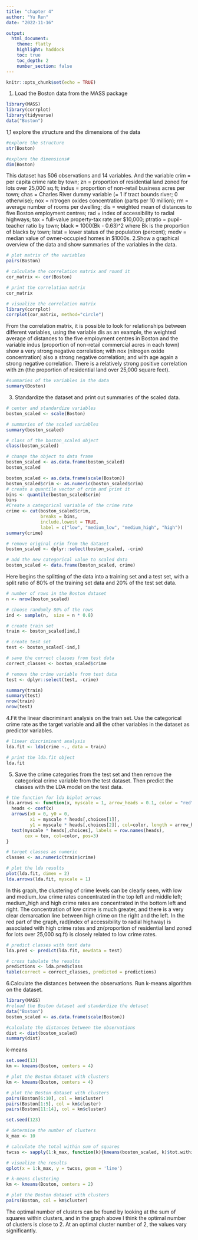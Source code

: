 ```yaml
---
title: "chapter 4"
author: "Yu Ren"
date: "2022-11-16"

output: 
  html_document:
    theme: flatly
    highlight: haddock
    toc: true
    toc_depth: 2
    number_section: false
---
```

```r
knitr::opts_chunk$set(echo = TRUE) 
```

1. Load the Boston data from the MASS package
```r
library(MASS)
library(corrplot)
library(tidyverse)
data("Boston")
```

1,1 explore the structure and the dimensions of the data
```r
#explore the structure
str(Boston)
```
```r
#explore the dimensions#
dim(Boston)
```
This dataset has 506 observations and 14 variables. And the variable crim = per capita crime rate by town; zn = proportion of residential land zoned for lots over 25,000 sq.ft; indus = proportion of non-retail business acres per town; chas = Charles River dummy variable (= 1 if tract bounds river; 0 otherwise); nox = nitrogen oxides concentration (parts per 10 million); rm = average number of rooms per dwelling; dis = weighted mean of distances to five Boston employment centres; rad = index of accessibility to radial highways; tax = full-value property-tax rate per \$10,000; ptratio = pupil-teacher ratio by town; black = 1000(Bk - 0.63)^2 where Bk is the proportion of blacks by town; lstat = lower status of the population (percent); medv = median value of owner-occupied homes in \$1000s.
2.Show a graphical overview of the data and show summaries of the variables in the data.
```r
# plot matrix of the variables
pairs(Boston)
```

```r
# calculate the correlation matrix and round it
cor_matrix <- cor(Boston) 

# print the correlation matrix
cor_matrix

# visualize the correlation matrix
library(corrplot)
corrplot(cor_matrix, method="circle")
```
From the correlation matrix, it is possible to look for relationships between different variables, using the variable dis as an example, the weighted average of distances to the five employment centres in Boston and the variable indus (proportion of non-retail commercial acres in each town) show a very strong negative correlation; with nox (nitrogen oxide concentration) also a strong negative correlation; and with age again a strong negative correlation. There is a relatively strong positive correlation with zn (the proportion of residential land over 25,000 square feet).

```r
#summaries of the variables in the data
summary(Boston)
```
3. Standardize the dataset and print out summaries of the scaled data.
```r
# center and standardize variables
boston_scaled <- scale(Boston)

# summaries of the scaled variables
summary(boston_scaled)

# class of the boston_scaled object
class(boston_scaled)

# change the object to data frame
boston_scaled <- as.data.frame(boston_scaled)
boston_scaled
```
```r
boston_scaled <- as.data.frame(scale(Boston))
boston_scaled$crim <- as.numeric(boston_scaled$crim)
# create a quantile vector of crim and print it
bins <- quantile(boston_scaled$crim)
bins
#Create a categorical variable of the crime rate
crime <- cut(boston_scaled$crim, 
             breaks = bins, 
             include.lowest = TRUE,
             label = c("low", "medium_low", "medium_high", "high"))
summary(crime)
```

```r
# remove original crim from the dataset
boston_scaled <- dplyr::select(boston_scaled, -crim)

# add the new categorical value to scaled data
boston_scaled <- data.frame(boston_scaled, crime)
```

Here begins the splitting of the data into a training set and a test set, with a split ratio of 80% of the training set data and 20% of the test set data.
```r
# number of rows in the Boston dataset 
n <- nrow(boston_scaled)

# choose randomly 80% of the rows
ind <- sample(n,  size = n * 0.8)

# create train set
train <- boston_scaled[ind,]

# create test set 
test <- boston_scaled[-ind,]

# save the correct classes from test data
correct_classes <- boston_scaled$crime

# remove the crime variable from test data
test <- dplyr::select(test, -crime)

summary(train)
summary(test)
nrow(train)
nrow(test)
```

4.Fit the linear discriminant analysis on the train set. Use the categorical crime rate as the target variable and all the other variables in the dataset as predictor variables. 
```r
# linear discriminant analysis
lda.fit <- lda(crime ~., data = train)

# print the lda.fit object
lda.fit
```

5. Save the crime categories from the test set and then remove the categorical crime variable from the test dataset. Then predict the classes with the LDA model on the test data.
```r
# the function for lda biplot arrows
lda.arrows <- function(x, myscale = 1, arrow_heads = 0.1, color = "red", tex = 0.75, choices = c(1,2)){
  heads <- coef(x)
  arrows(x0 = 0, y0 = 0, 
         x1 = myscale * heads[,choices[1]], 
         y1 = myscale * heads[,choices[2]], col=color, length = arrow_heads)
  text(myscale * heads[,choices], labels = row.names(heads), 
       cex = tex, col=color, pos=3)
}

# target classes as numeric
classes <- as.numeric(train$crime)

# plot the lda results
plot(lda.fit, dimen = 2)
lda.arrows(lda.fit, myscale = 1)
```
In this graph, the clustering of crime levels can be clearly seen, with low and medium_low crime rates concentrated in the top left and middle left; medium_high and high crime rates are concentrated in the bottom left and right. The concentration of low crime is much greater, and there is a very clear demarcation line between high crime on the right and the left.
In the red part of the graph, rad(index of accessibility to radial highway) is associated with high crime rates and zn(proportion of residential land zoned for lots over 25,000 sq.ft) is closely related to low crime rates.

```r
# predict classes with test data
lda.pred <- predict(lda.fit, newdata = test)

# cross tabulate the results
predictions <- lda.pred$class
table(correct = correct_classes, predicted = predictions)
```


6.Calculate the distances between the observations. Run k-means algorithm on the dataset.
```r
library(MASS)
#reload the Boston dataset and standardize the detaset
data("Boston")
boston_scaled <- as.data.frame(scale(Boston))

#calculate the distances between the observations
dist <- dist(boston_scaled)
summary(dist)
```
k-means
```r
set.seed(13)
km <- kmeans(Boston, centers = 4)

# plot the Boston dataset with clusters
km <- kmeans(Boston, centers = 4)

# plot the Boston dataset with clusters
pairs(Boston[6:10], col = km$cluster)
pairs(Boston[1:5], col = km$cluster)
pairs(Boston[11:14], col = km$cluster)


```

```r
set.seed(123)

# determine the number of clusters
k_max <- 10

# calculate the total within sum of squares
twcss <- sapply(1:k_max, function(k){kmeans(boston_scaled, k)$tot.withinss})

# visualize the results
qplot(x = 1:k_max, y = twcss, geom = 'line')

# k-means clustering
km <- kmeans(Boston, centers = 2)

# plot the Boston dataset with clusters
pairs(Boston, col = km$cluster)
```
The optimal number of clusters can be found by looking at the sum of squares within clusters, and in the graph above I think the optimal number of clusters is close to 2. At an optimal cluster number of 2, the values vary significantly.


